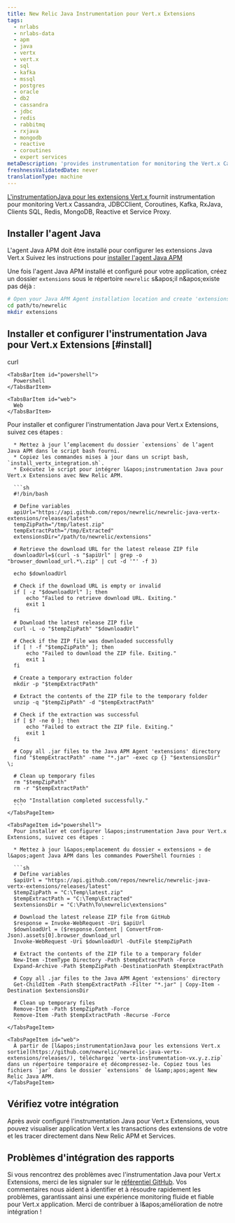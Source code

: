 ```yaml
---
title: New Relic Java Instrumentation pour Vert.x Extensions
tags:
  - nrlabs
  - nrlabs-data
  - apm
  - java
  - vertx
  - vert.x
  - sql
  - kafka
  - mssql
  - postgres
  - oracle
  - db2
  - cassandra
  - jdbc
  - redis
  - rabbitmq
  - rxjava
  - mongodb
  - reactive
  - coroutines
  - expert services
metaDescription: 'provides instrumentation for monitoring the Vert.x Cassandra, JDBCClient, Coroutines, Kafka, RxJava, SQL Clients, Redis, MongoDB, Reactive and Service Proxy.'
freshnessValidatedDate: never
translationType: machine
---
```


[L&apos;instrumentationJava pour les extensions Vert.x ](https://github.com/newrelic/newrelic-java-vertx-extensions/tree/main)fournit instrumentation pour monitoring Vert.x Cassandra, JDBCClient, Coroutines, Kafka, RxJava, Clients SQL, Redis, MongoDB, Reactive et Service Proxy.

## Installer l&apos;agent Java

L&apos;agent Java APM doit être installé pour configurer les extensions Java Vert.x Suivez les instructions pour [installer l&apos;agent Java APM](https://docs.newrelic.com/install/java/)

Une fois l&apos;agent Java APM installé et configuré pour votre application, créez un dossier `extensions` sous le répertoire `newrelic` s&amp;apos;il n&amp;apos;existe pas déjà :

```bash
# Open your Java APM Agent installation location and create 'extensions' folder ( if it is not existing) 
cd path/to/newrelic
mkdir extensions
```

## Installer et configurer l&apos;instrumentation Java pour Vert.x Extensions [#install]

<Tabs>
  <TabsBar>
    <TabsBarItem id="curl">
      curl
    </TabsBarItem>

    <TabsBarItem id="powershell">
      Powershell
    </TabsBarItem>

    <TabsBarItem id="web">
      Web
    </TabsBarItem>
  </TabsBar>

  <TabsPages>
    <TabsPageItem id="curl">
      Pour installer et configurer l&apos;instrumentation Java pour Vert.x Extensions, suivez ces étapes :

      * Mettez à jour l’emplacement du dossier `extensions` de l’agent Java APM dans le script bash fourni.
      * Copiez les commandes mises à jour dans un script bash, `install_vertx_integration.sh`.
      * Exécutez le script pour intégrer l&apos;instrumentation Java pour Vert.x Extensions avec New Relic APM.

      ```sh
      #!/bin/bash

      # Define variables
      apiUrl="https://api.github.com/repos/newrelic/newrelic-java-vertx-extensions/releases/latest"
      tempZipPath="/tmp/latest.zip"
      tempExtractPath="/tmp/Extracted"
      extensionsDir="/path/to/newrelic/extensions"

      # Retrieve the download URL for the latest release ZIP file
      downloadUrl=$(curl -s "$apiUrl" | grep -o "browser_download_url.*\.zip" | cut -d '"' -f 3)

      echo $downloadUrl

      # Check if the download URL is empty or invalid
      if [ -z "$downloadUrl" ]; then
          echo "Failed to retrieve download URL. Exiting."
          exit 1
      fi

      # Download the latest release ZIP file
      curl -L -o "$tempZipPath" "$downloadUrl"

      # Check if the ZIP file was downloaded successfully
      if [ ! -f "$tempZipPath" ]; then
          echo "Failed to download the ZIP file. Exiting."
          exit 1
      fi

      # Create a temporary extraction folder
      mkdir -p "$tempExtractPath"

      # Extract the contents of the ZIP file to the temporary folder
      unzip -q "$tempZipPath" -d "$tempExtractPath"

      # Check if the extraction was successful
      if [ $? -ne 0 ]; then
          echo "Failed to extract the ZIP file. Exiting."
          exit 1
      fi

      # Copy all .jar files to the Java APM Agent 'extensions' directory
      find "$tempExtractPath" -name "*.jar" -exec cp {} "$extensionsDir" \;

      # Clean up temporary files
      rm "$tempZipPath"
      rm -r "$tempExtractPath"

      echo "Installation completed successfully."
      ```
    </TabsPageItem>

    <TabsPageItem id="powershell">
      Pour installer et configurer l&apos;instrumentation Java pour Vert.x Extensions, suivez ces étapes :

      * Mettez à jour l&apos;emplacement du dossier « extensions » de l&apos;agent Java APM dans les commandes PowerShell fournies :

      ```sh
      # Define variables
      $apiUrl = "https://api.github.com/repos/newrelic/newrelic-java-vertx-extensions/releases/latest"
      $tempZipPath = "C:\Temp\latest.zip"
      $tempExtractPath = "C:\Temp\Extracted"
      $extensionsDir = "C:\Path\To\newrelic\extensions"

      # Download the latest release ZIP file from GitHub
      $response = Invoke-WebRequest -Uri $apiUrl
      $downloadUrl = ($response.Content | ConvertFrom-Json).assets[0].browser_download_url
      Invoke-WebRequest -Uri $downloadUrl -OutFile $tempZipPath

      # Extract the contents of the ZIP file to a temporary folder
      New-Item -ItemType Directory -Path $tempExtractPath -Force
      Expand-Archive -Path $tempZipPath -DestinationPath $tempExtractPath

      # Copy all .jar files to the Java APM Agent 'extensions' directory
      Get-ChildItem -Path $tempExtractPath -Filter "*.jar" | Copy-Item -Destination $extensionsDir

      # Clean up temporary files
      Remove-Item -Path $tempZipPath -Force
      Remove-Item -Path $tempExtractPath -Recurse -Force
      ```
    </TabsPageItem>

    <TabsPageItem id="web">
      À partir de [l&apos;instrumentationJava pour les extensions Vert.x sortie](https://github.com/newrelic/newrelic-java-vertx-extensions/releases/), téléchargez `vertx-instrumentation-vx.y.z.zip` dans un répertoire temporaire et décompressez-le. Copiez tous les fichiers `jar` dans le dossier `extensions` de l&amp;apos;agent New Relic Java APM.
    </TabsPageItem>
  </TabsPages>
</Tabs>

## Vérifiez votre intégration

Après avoir configuré l&apos;instrumentation Java pour Vert.x Extensions, vous pouvez visualiser application Vert.x les transactions des extensions de votre et les tracer directement dans New Relic APM et Services.

## Problèmes d&apos;intégration des rapports

Si vous rencontrez des problèmes avec l&apos;instrumentation Java pour Vert.x Extensions, merci de les signaler sur le [référentiel GitHub](https://github.com/newrelic/newrelic-java-vertx-extensions/issues). Vos commentaires nous aident à identifier et à résoudre rapidement les problèmes, garantissant ainsi une expérience monitoring fluide et fiable pour Vert.x application. Merci de contribuer à l&amp;apos;amélioration de notre intégration !